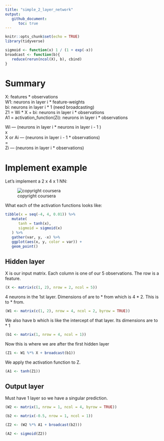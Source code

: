 ```yaml
---
title: "simple_2_layer_network"
output:
   github_document:
      toc: true
---
```


```r
knitr::opts_chunk$set(echo = TRUE)
library(tidyverse)

sigmoid <- function(x) 1 / (1 + exp(-x))
broadcast <- function(b){
   reduce(rerun(ncol(X), b), cbind)
}
```

# Summary

X: features * observations  
W1: neurons in layer i * feature-weights  
bi: neurons in layer i * 1 (need broadcasting)  
Z1 = Wi * X + bi: neurons in layer i * observations  
A1 = activation_function(Zi): neurons in layer i * observations  

Wi — (neurons in layer i * neurons in layer i - 1 )   
x  
X or Ai — (neurons in layer i - 1 * observations)  
=  
Zi — (neurons in layer i * observations)  

# Implement example

Let's implement a 2 x 4 x 1 NN: 

![copyright coursera](images/2_layer_network.png)

What each of the activation functions looks like:

```r
tibble(x = seq(-4, 4, 0.01)) %>% 
   mutate(
      tanh = tanh(x),
      sigmoid = sigmoid(x)
   ) %>%
   gather(var, y, -x) %>% 
   ggplot(aes(x, y, color = var)) +
   geom_point()
```

## Hidden layer

X is our input matrix. Each column is one of our 5 observations. The row is a feature.

```r
(X <- matrix(c(1, 2), nrow = 2, ncol = 5))
```

4 neurons in the 1st layer. Dimensions of are to * from which is 4 * 2. This is to * from.

```r
(W1 <- matrix(c(1, 2), nrow = 4, ncol = 2, byrow = TRUE))
```

We also have b which is like the intercept of that layer. Its dimensions are to * 1

```r
(b1 <- matrix(1, nrow = 4, ncol = 1))
```

Now this is where we are after the first hidden layer

```r
(Z1 <- W1 %*% X + broadcast(b1))
```

We apply the activation function to Z.

```r
(A1 <- tanh(Z1))
```

## Output layer

Must have 1 layer so we have a singular prediction.

```r
(W2 <- matrix(1, nrow = 1, ncol = 4, byrow = TRUE))

(b2 <- matrix(-0.5, nrow = 1, ncol = 1))

(Z2 <- (W2 %*% A1 + broadcast(b2)))

(A2 <- sigmoid(Z2))
```

